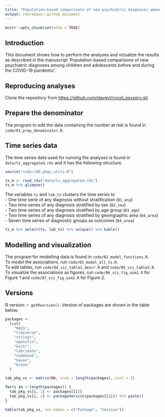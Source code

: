 ```yaml
---
title: "Population-based comparisons of new psychiatric diagnoses among children and adolescents before and during the COVID-19 pandemic"
output: rmarkdown::github_document
---
```


```r
knitr::opts_chunk$set(echo = TRUE)
```


## Introduction
This document shows how to perform the analyses and vizualize the results as described in the manuscript 'Population-based comparisons of new psychiatric diagnoses among children and adolescents before and during the COVID-19 pandemic'.  

## Reproducing analyses

Clone the repository from <https://github.com/davgyl/covid_psyserv.git>.  

## Prepare the denominator

The program to edit the data containing the number at risk is found in `code/01_prep_denominator.R`.  

## Time series data

The time series data used for running the analyses is found in `data/ts_aggregated.rds` and it has the following structure. 

```r

source("code//00_pkgs_utils.R")

ts_m <- read_rds("data/ts_aggregated.rds")
ts_m %>% glimpse()

```

The variables `ts` and `lab_ts` clusters the time series to  
- One time serie of any diagnosis without stratification (`01_any`)  
- Two time series of any diagnosis stratified by sex (`02_sex`)  
- Two time series of any diagnosis stratified by age group (`03_age`)  
- Two time series of any diagnosis stratified by geomgraphic area (`04_area`)  
- Seven time series of diagnostic groups as outcomes (`04_area`)  

```r

ts_m %>% select(ts, lab_ts) %>% unique() %>% kable()

```

## Modelling and visualization

The program for modelling data is found in `code/02_model_functions.R`.  
To model the associations, run `code/03_model_all_ts.R`.  
To edit tables, run `code/04_viz_table1_descr.R` and `code/05_viz_table2.R`.  
To visualize the associations as figures, run `code/06_viz_fig_aim1.R` for Figure 1 and `code/07_viz_fig_aim2.R` for Figure 2.  

## Versions

R version: `r getRversion()`. Version of packages are shown in the table below. 

```r

packages <- 
  list(
    "MASS",
    "tidyverse", 
    "stringr", 
    "openxlsx", 
    "knitr", 
    "lubridate",
    "codebook",
    "haven",
    "broom"
  )

tab_pkg_vs <- matrix(NA, nrow = length(packages), ncol = 2)

for(i in 1:length(packages)) {
  tab_pkg_vs[i, 1] <- packages[[i]]
  tab_pkg_vs[i, 2] <- packageVersion(packages[[i]]) %>% paste()
}

kable(tab_pkg_vs, col.names = c("Package", "Version"))

```
